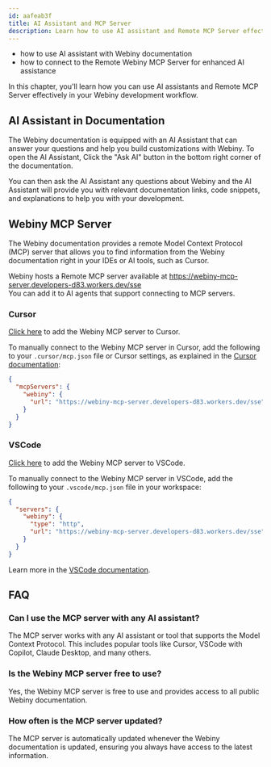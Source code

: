 ```yaml
---
id: aafeab3f
title: AI Assistant and MCP Server
description: Learn how to use AI assistant and Remote MCP Server effectively in your Webiny development workflow.
---
```



<Alert type="success" title="WHAT YOU'LL LEARN">

- how to use AI assistant with Webiny documentation
- how to connect to the Remote Webiny MCP Server for enhanced AI assistance

</Alert>

In this chapter, you'll learn how you can use AI assistants and Remote MCP Server effectively in your Webiny development workflow.

## AI Assistant in Documentation

The Webiny documentation is equipped with an AI Assistant that can answer your questions and help you build customizations with Webiny. To open the AI Assistant, Click the "Ask AI" button in the bottom right corner of the documentation.

You can then ask the AI Assistant any questions about Webiny and the AI Assistant will provide you with relevant documentation links, code snippets, and explanations to help you with your development.

## Webiny MCP Server

The Webiny documentation provides a remote Model Context Protocol (MCP) server that allows you to find information from the Webiny documentation right in your IDEs or AI tools, such as Cursor.

Webiny hosts a Remote MCP server available at https://webiny-mcp-server.developers-d83.workers.dev/sse  
You can add it to AI agents that support connecting to MCP servers.

### Cursor

[Click here](https://cursor.com/install-mcp?name=webiny&config=eyJ1cmwiOiJodHRwczovL3dlYmlueS1tY3Atc2VydmVyLmRldmVsb3BlcnMtZDgzLndvcmtlcnMuZGV2L3NzZSJ9) to add the Webiny MCP server to Cursor.

To manually connect to the Webiny MCP server in Cursor, add the following to your `.cursor/mcp.json` file or Cursor settings, as explained in the [Cursor documentation](https://docs.cursor.com/context/model-context-protocol):

```json
{
  "mcpServers": {
    "webiny": {
      "url": "https://webiny-mcp-server.developers-d83.workers.dev/sse"
    }
  }
}
```

### VSCode

[Click here](https://vscode.dev/redirect/mcp/install?name=webiny&config=%7B%22type%22%3A%22http%22%2C%22url%22%3A%22https%3A%2F%2Fwebiny-mcp-server.developers-d83.workers.dev%2Fsse%22%7D) to add the Webiny MCP server to VSCode.

To manually connect to the Webiny MCP server in VSCode, add the following to your `.vscode/mcp.json` file in your workspace:

```json
{
  "servers": {
    "webiny": {
      "type": "http",
      "url": "https://webiny-mcp-server.developers-d83.workers.dev/sse"
    }
  }
}
```

Learn more in the [VSCode documentation](https://code.visualstudio.com/docs/copilot/chat/mcp-servers).

## FAQ

### Can I use the MCP server with any AI assistant?

The MCP server works with any AI assistant or tool that supports the Model Context Protocol. This includes popular tools like Cursor, VSCode with Copilot, Claude Desktop, and many others.

### Is the Webiny MCP server free to use?

Yes, the Webiny MCP server is free to use and provides access to all public Webiny documentation.

### How often is the MCP server updated?

The MCP server is automatically updated whenever the Webiny documentation is updated, ensuring you always have access to the latest information.
